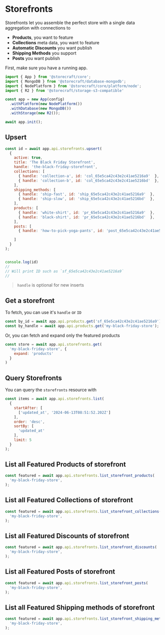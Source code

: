 # Storefronts

Storefronts let you assemble the perfect store with a single data
aggregation with connections to
- **Products**, you want to feature
- **Collections** meta data, you want to feature
- **Automatic Discounts** you want publish
- **Shipping Methods** you support
- **Posts** you want publish

First, make sure you have a running app.

```js
import { App } from '@storecraft/core';
import { MongoDB } from '@storecraft/database-mongodb';
import { NodePlatform } from '@storecraft/core/platform/node';
import { R2 } from '@storecraft/storage-s3-compatible'

const app = new App(config)
  .withPlatform(new NodePlatform())
  .withDatabase(new MongoDB())
  .withStorage(new R2());

await app.init();

```

## Upsert

```js
const id = await app.api.storefronts.upsert(
  {
    active: true, 
    title: 'The Black Friday Storefront',
    handle: 'the-black-friday-storefront',
    collections: [
      { handle: 'collection-a', id: 'col_65e5ca42c43e2c41ae5216a9'  },
      { handle: 'collection-b', id: 'col_65e5ca42c43e2c41ae5216bd'  },
    ], 
    shipping_methods: [
      { handle: 'ship-fast', id: 'ship_65e5ca42c43e2c41ae5216a9'  },
      { handle: 'ship-slow', id: 'ship_65e5ca42c43e2c41ae5216bd'  },
    ], 
    products: [
      { handle: 'white-shirt', id: 'pr_65e5ca42c43e2c41ae5216a9'  },
      { handle: 'black-shirt', id: 'pr_65e5ca42c43e2c41ae5216bd'  },
    ],
    posts: [
      { handle: 'how-to-pick-yoga-pants', id: 'post_65e5ca42c43e2c41ae5216a9'  },

    ]
  }
);


console.log(id)
//
// Will print ID such as `sf_65e5ca42c43e2c41ae5216a9`
//

```

> `handle` is optional for new inserts

## Get a storefront

To fetch, you can use it's `handle` or `ID`

```js
const by_id = await app.api.products.get('sf_65e5ca42c43e2c41ae5216a9');
const by_handle = await app.api.products.get('my-black-friday-store');

```

Or, you can fetch and expand only the featured products

```js
const store = await app.api.storefronts.get(
  'my-black-friday-store', {
    expand: 'products'
  }
)
```


## Query Storefronts

You can query the `storefronts` resource with

```js
const items = await app.api.storefronts.list(
  {
    startAfter: [
      ['updated_at', '2024-06-13T08:51:52.202Z']
    ],
    order: 'desc',
    sortBy: [
      'updated_at'
    ],
    limit: 5
  }
);

```


## List all Featured Products of storefront

```js
const featured = await app.api.storefronts.list_storefront_products(
  'my-black-friday-store', 
);

```

## List all Featured Collections of storefront

```js
const featured = await app.api.storefronts.list_storefront_collections(
  'my-black-friday-store', 
);

```

## List all Featured Discounts of storefront

```js
const featured = await app.api.storefronts.list_storefront_discounts(
  'my-black-friday-store', 
);

```

## List all Featured Posts of storefront

```js
const featured = await app.api.storefronts.list_storefront_posts(
  'my-black-friday-store', 
);

```


## List all Featured Shipping methods of storefront

```js
const featured = await app.api.storefronts.list_storefront_shipping_methods(
  'my-black-friday-store', 
);

```
